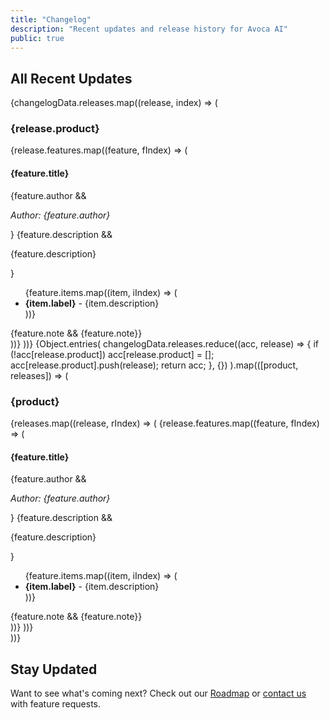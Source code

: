 ```yaml
---
title: "Changelog"
description: "Recent updates and release history for Avoca AI"
public: true
---
```



## All Recent Updates

<Tabs>
  <Tab title="By Date">
    {changelogData.releases.map((release, index) => (
      <Update key={index} label={release.date}>
        <h3>{release.product}</h3>
        {release.features.map((feature, fIndex) => (
          <div key={fIndex}>
            <h4>{feature.title}</h4>
            {feature.author && <p><em>Author: {feature.author}</em></p>}
            {feature.description && <p>{feature.description}</p>}
            <ul>
              {feature.items.map((item, iIndex) => (
                <li key={iIndex}>
                  <strong>{item.label}</strong> - {item.description}
                </li>
              ))}
            </ul>
            {feature.note && <Note>{feature.note}</Note>}
          </div>
        ))}
      </Update>
    ))}
  </Tab>
  <Tab title="By Product">
    {Object.entries(
      changelogData.releases.reduce((acc, release) => {
        if (!acc[release.product]) acc[release.product] = [];
        acc[release.product].push(release);
        return acc;
      }, {})
    ).map(([product, releases]) => (
      <div key={product}>
        <h3>{product}</h3>
        {releases.map((release, rIndex) => (
          <Update key={rIndex} label={release.date}>
            {release.features.map((feature, fIndex) => (
              <div key={fIndex}>
                <h4>{feature.title}</h4>
                {feature.author && <p><em>Author: {feature.author}</em></p>}
                {feature.description && <p>{feature.description}</p>}
                <ul>
                  {feature.items.map((item, iIndex) => (
                    <li key={iIndex}>
                      <strong>{item.label}</strong> - {item.description}
                    </li>
                  ))}
                </ul>
                {feature.note && <Note>{feature.note}</Note>}
              </div>
            ))}
          </Update>
        ))}
      </div>
    ))}
  </Tab>
</Tabs>

## Stay Updated

Want to see what's coming next? Check out our [Roadmap](/roadmap) or [contact us](mailto:support@avoca.ai) with feature requests.
